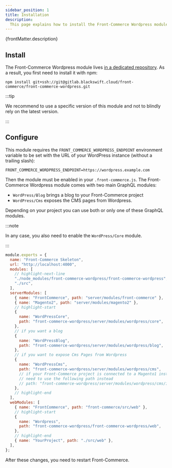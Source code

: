 ```yaml
---
sidebar_position: 1
title: Installation
description:
  This page explains how to install the Front-Commerce Wordpress module.
---
```


<p>{frontMatter.description}</p>

## Install

The Front-Commerce Wordpress module lives
[in a dedicated repository](https://gitlab.blackswift.cloud/front-commerce/front-commerce-wordpress).
As a result, you first need to install it with npm:

```shell
npm install git+ssh://git@gitlab.blackswift.cloud/front-commerce/front-commerce-wordpress.git
```

:::tip

We recommend to use a specific version of this module and not to blindly rely on
the latest version.

:::

## Configure

This module requires the `FRONT_COMMERCE_WORDPRESS_ENDPOINT` environment
variable to be set with the URL of your WordPress instance (without a
trailing slash):

```shell title=.env
FRONT_COMMERCE_WORDPRESS_ENDPOINT=https://wordpress.example.com
```

Then the module must be enabled in your `.front-commerce.js`. The Front-Commerce
Wordpress module comes with two main GraphQL modules:

* `WordPress/Blog` brings a blog to your Front-Commerce project
* `WordPress/Cms` exposes the CMS pages from Wordpress.

Depending on your project you can use both or only one of these GraphQL modules.

:::note

In any case, you also need to enable the `WordPress/Core` module.

:::

```javascript title=.front-commerce.js
module.exports = {
  name: "Front-Commerce Skeleton",
  url: "http://localhost:4000",
  modules: [
    // highlight-next-line
    "./node_modules/front-commerce-wordpress/front-commerce-wordpress",
    "./src",
  ],
  serverModules: [
    { name: "FrontCommerce", path: "server/modules/front-commerce" },
    { name: "Magento2", path: "server/modules/magento2" },
    // highlight-start
    {
      name: "WordPressCore",
      path: "front-commerce-wordpress/server/modules/wordpress/core",
    },
    // if you want a blog
    {
      name: "WordPressBlog",
      path: "front-commerce-wordpress/server/modules/wordpress/blog",
    },
    // if you want to expose Cms Pages from Wordpress
    {
      name: "WordPressCms",
      path: "front-commerce-wordpress/server/modules/wordpress/cms",
      // if your Front-Commerce project is connected to a Magento1 instance, you
      // need to use the following path instead
      // path: "front-commerce-wordpress/server/modules/wordpress/cms/index.magento1.js",
    },
    // highlight-end
  ],
  webModules: [
    { name: "FrontCommerce", path: "front-commerce/src/web" },
    // highlight-start
    {
      name: "Wordpress",
      path: "front-commerce-wordpress/front-commerce-wordpress/web",
    },
    // highlight-end
    { name: "YourProject", path: "./src/web" },
  ],
};
```

After these changes, you need to restart Front-Commerce.
